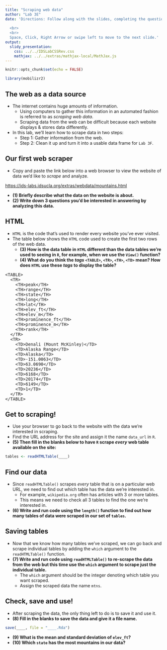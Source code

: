 ```yaml
---
title: "Scraping web data"
author: "Lab 3E"
date: 'Directions: Follow along with the slides, completing the questions in <font color=#25679E><b>blue</b></font> on your computer, and answering the questions in **red** in your journal.  
  
  <br>
  <br>
  Space, Click, Right Arrow or swipe left to move to the next slide.'
output: 
  slidy_presentation: 
    css: ../../IDSLabCSSRev.css
    mathjax: ../../extras/mathjax-local/MathJax.js
---
```


```r
knitr::opts_chunk$set(echo = FALSE)
```

```r
library(mobilizr2)
```

## The web as a data source

- The internet contains huge amounts of information.
  - Using computers to gather this information in an automated fashion is referred to as _scraping web data_.
  - Scraping data from the web can be difficult because each website displays & stores data differently.
- In this lab, we'll learn how to scrape data in two steps:
  - Step 1: Gather information from the web.
  - Step 2: Clean it up and turn it into a usable data frame for `Lab 3F`.
  

## Our first web scraper

- <span class="blue">Copy and paste the link below into a web browser to view the website of data we'd like to _scrape_ and analyze.</span>

[https://ids-labs.idsucla.org/extras/webdata/mountains.html](https://ids-labs.idsucla.org/extras/webdata/mountains.html)

- **(1) Briefly describe what the data on the website is about.**
- **(2) Write down 3 questions you'd be interested in answering by analyzing this data.**


## HTML

- `HTML` is the code that's used to render every website you've ever visited.
- The table below shows the `HTML` code used to create the first two rows of the web data.
    - **(3) How is the data table in `HTML` different than the data tables we're used to seeing in `R`, for example, when we use the `View()` function?**
    - **(4) What do you think the _tags_ `<TABLE>`, `<TR>`, `<TH>`, `<TD>` mean? How does `HTML` use these _tags_ to display the table?**
    

<font size = "3">
```
<TABLE>
  <TR>
    <TH>peak</TH>
    <TH>range</TH>
    <TH>state</TH>
    <TH>long</TH>
    <TH>lat</TH>
    <TH>elev_ft</TH>
    <TH>elev_m</TH>
    <TH>prominence_ft</TH>
    <TH>prominence_m</TH>
    <TH>rank</TH>
  </TR>
  <TR>
    <TD>Denali (Mount McKinley)</TD>
    <TD>Alaska Range</TD>
    <TD>Alaska</TD>
    <TD>-151.0063</TD>
    <TD>63.0690</TD>
    <TD>20236</TD>
    <TD>6168</TD>
    <TD>20174</TD>
    <TD>6149</TD>
    <TD>1</TD>
  </TR>
</TABLE>
```
</font>


## Get to scraping!

- <span class="blue">Use your browser to go back to the website with the data we're interested in scraping.</span>
- <span class="blue">Find the URL address for the site and assign it the name `data_url` in `R`.</span>
- **(5) Then fill in the blanks below to have `R` scrape _every_ web table available on the site:**

```r
tables <- readHTMLTable(____)
```


## Find our data

- Since `readHTMLTable()` scrapes _every_ table that is on a particular web URL, we need to find out which table has the data we're interested in.
    - For example, `wikipedia.org` often has articles with 3 or more tables.
    - This means we need to check all 3 tables to find the one we're interested in.
- **(6) Write and run code using the `length()` function to find out how many tables of data were scraped in our set of `tables`.**


## Saving tables

- Now that we know how many tables we've scraped, we can go back and scrape individual tables by adding the `which` argument to the `readHTMLTable()` function.
- **(7) Write and run code using `readHTMLTable()` to re-scrape the data from the web but this time use the `which` argument to scrape just the individual table.**
    - The `which` argument should be the integer denoting which table you want scraped.
    - Assign the scraped data the name `mtns`.


## Check, save and use!

- After scraping the data, the only thing left to do is to save it and use it.
- **(8) Fill in the blanks to save the data and give it a file name.**


```r
save(____, file = "____.Rda")
```

- **(9) What is the mean and standard deviation of `elev_ft`?**
- **(10) Which `state` has the most mountains in our data?**

